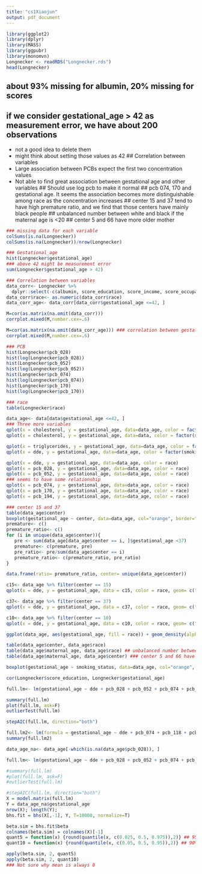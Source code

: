 ```yaml
---
title: "cs1Xiaojun"
output: pdf_document
---
```


```r
library(ggplot2)
library(dplyr)
library(MASS)
library(ggpubr)
library(monomvn)
Longnecker <- readRDS("Longnecker.rds")
head(Longnecker)
```

## about 93% missing for albumin, 20% missing for scores
## if we consider gestational_age > 42 as measurement error, we have about 200 observations
- not a good idea to delete them
- might think about setting those values as 42
## Correlation between variables
- Large association between PCBs expect the first two concentration values
- Not able to find great association between gestational age and other variables
## Should use log pcb to make it normal
## pcb 074, 170 and gestational age. It seems the association becomes more distinguishable among race as the concentration increases
## center 15 and 37 tend to have high premature ratio, and we find that those centers have mainly black people
## unbalanced number between white and black if the maternal age is <20
## center 5 and 66 have more older mother

```r
### missing data for each variable
colSums(is.na(Longnecker))
colSums(is.na(Longnecker))/nrow(Longnecker)

### Gestational_age
hist(Longnecker$gestational_age)
### above 42 might be measurement error
sum(Longnecker$gestational_age > 42)

### Correlation between variables
data_corr<- Longnecker %>%
  dplyr::select(-c(albumin, score_education, score_income, score_occupation))
data_corr$race<- as.numeric(data_corr$race)
data_corr_age<- data_corr[data_corr$gestational_age <=42, ]

M=cor(as.matrix(na.omit(data_corr)))
corrplot.mixed(M,number.cex=.6)

M=cor(as.matrix(na.omit(data_corr_age))) ### correlation between gestational age and others becomes higher when we deleted the measurement error
corrplot.mixed(M,number.cex=.6)

### PCB
hist(Longnecker$pcb_028)
hist(log(Longnecker$pcb_028))
hist(Longnecker$pcb_052)
hist(log(Longnecker$pcb_052))
hist(Longnecker$pcb_074)
hist(log(Longnecker$pcb_074))
hist(Longnecker$pcb_170)
hist(log(Longnecker$pcb_170))

### race
table(Longnecker$race)

data_age<- data[data$gestational_age <=42, ]
### Three more variables
qplot(x = cholesterol, y = gestational_age, data=data_age, color = factor(smoking_status))
qplot(x = cholesterol, y = gestational_age, data=data, color = factor(smoking_status))

qplot(x = triglycerides, y = gestational_age, data=data_age, color = factor(smoking_status))
qplot(x = dde, y = gestational_age, data=data_age, color = factor(smoking_status))

qplot(x = dde, y = gestational_age, data=data_age, color = race)
qplot(x = pcb_028, y = gestational_age, data=data_age, color = race)
qplot(x = pcb_052, y = gestational_age, data=data_age, color = race)
### seems to have some relationship 
qplot(x = pcb_074, y = gestational_age, data=data_age, color = race)
qplot(x = pcb_170, y = gestational_age, data=data_age, color = race)
qplot(x = pcb_194, y = gestational_age, data=data_age, color = race)

### center 15 and 37
table(data_age$center)
boxplot(gestational_age ~ center, data=data_age, col="orange", border="brown")
premature<- c()
premature_ratio<- c()
for (i in unique(data_age$center)){
   pre <- sum(data_age[data_age$center == i, ]$gestational_age <37)
   premature<- c(premature, pre)
   pre_ratio<- pre/sum(data_age$center == i)
   premature_ratio<- c(premature_ratio, pre_ratio)
}

data.frame(ratio= premature_ratio, center= unique(data_age$center))

c15<- data_age %>% filter(center == 15)
qplot(x = dde, y = gestational_age, data = c15, color = race, geom= c("point", "line"))

c37<- data_age %>% filter(center == 37)
qplot(x = dde, y = gestational_age, data = c37, color = race, geom= c("point", "line"))

c10<- data_age %>% filter(center == 10)
qplot(x = dde, y = gestational_age, data = c10, color = race, geom= c("point", "line"))

ggplot(data_age, aes(gestational_age, fill = race)) + geom_density(alpha = 0.5)

table(data_age$center, data_age$race)
table(data_age$maternal_age, data_age$race) ## unbalanced number between white and black if the maternal age is <20
table(data_age$maternal_age, data_age$center) ### center 5 and 66 have more older mother

boxplot(gestational_age ~ smoking_status, data=data_age, col="orange", border="brown") ### might have a little difference

cor(Longnecker$score_education, Longnecker$gestational_age)
```

```r
full.lm<- lm(gestational_age ~ dde + pcb_028 + pcb_052 + pcb_074 + pcb_105 + pcb_118 + pcb_153+ pcb_170 + pcb_138 + pcb_180 + pcb_194 + pcb_203 + triglycerides + race + maternal_age + smoking_status + cholesterol + center, data = data_age)

summary(full.lm)
plot(full.lm, ask=F)
outlierTest(full.lm)

stepAIC(full.lm, direction="both")

full.lm2<- lm(formula = gestational_age ~ dde + pcb_074 + pcb_118 + pcb_170 + pcb_138 + pcb_194 + triglycerides + race + cholesterol, data = data_age)
summary(full.lm2)
```

```r
data_age_na<- data_age[-which(is.na(data_age$pcb_028)), ]

full.lm<- lm(gestational_age ~ dde + pcb_028 + pcb_052 + pcb_074 + pcb_105 + pcb_118 + pcb_153+ pcb_170 + pcb_138 + pcb_180 + pcb_194 + pcb_203 + race + triglycerides + cholesterol+ maternal_age + smoking_status + center + race*dde  + race*triglycerides + race*cholesterol+ race*maternal_age + race*smoking_status + center, data = data_age_na)

#summary(full.lm)
#plot(full.lm, ask=F)
#outlierTest(full.lm)

#stepAIC(full.lm, direction="both")
X = model.matrix(full.lm)
Y = data_age_na$gestational_age
nrow(X); length(Y);
bhs.fit = bhs(X[,-1], Y, T=10000, normalize=T)

beta.sim = bhs.fit$beta
colnames(beta.sim) = colnames(X)[-1]
quant5 = function(x) {round(quantile(x, c(0.025, 0.5, 0.975)),2)} ## 95% CI
quant10 = function(x) {round(quantile(x, c(0.05, 0.5, 0.95)),2)} ## 90% CI

apply(beta.sim, 2, quant5)
apply(beta.sim, 2, quant10)
### Not sure why mean is always 0
```